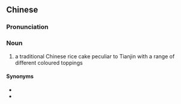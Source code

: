 {{also|甑儿糕}}
==Chinese==
{{zh-forms|s=甑儿糕}}

===Pronunciation===
{{zh-pron
|m=zèngrgāo
|cat=n
}}

===Noun===
{{zh-noun}}

# a traditional Chinese rice cake peculiar to Tianjin with a range of different coloured toppings

====Synonyms====
* {{zh-l|熟梨糕}}
* {{zh-l|碗兒糕}}